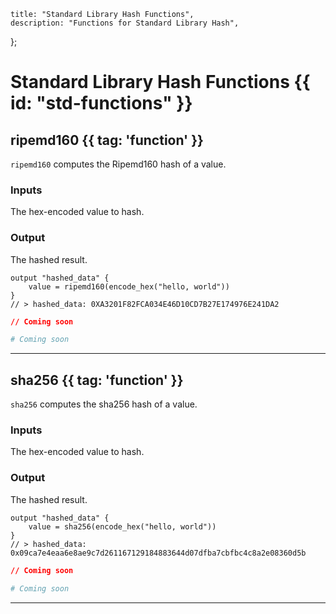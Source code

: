     title: "Standard Library Hash Functions",
    description: "Functions for Standard Library Hash",
};

# Standard Library Hash Functions {{ id: "std-functions" }}


## ripemd160 {{ tag: 'function' }}

<Row>
  <Col>

`ripemd160` computes the Ripemd160 hash of a value.

### Inputs

<Properties>


  <Property name="value">
    The hex-encoded value to hash.
  </Property>


</Properties>

### Output

<Properties>
  <Property name="value">
    The hashed result.
  </Property>
</Properties>


<CodeGroup title="Example using ripemd160">


```hcl {{ title: 'main.tx' }}
output "hashed_data" {
    value = ripemd160(encode_hex("hello, world"))
}
// > hashed_data: 0XA3201F82FCA034E46D10CD7B27E174976E241DA2

```


```json {{ title: 'main.json' }}
// Coming soon
```

```yaml {{ title: 'main.yaml' }}
# Coming soon
```

</CodeGroup>
</Col>
</Row>

---


## sha256 {{ tag: 'function' }}

<Row>
  <Col>

`sha256` computes the sha256 hash of a value.

### Inputs

<Properties>


  <Property name="value">
    The hex-encoded value to hash.
  </Property>


</Properties>

### Output

<Properties>
  <Property name="value">
    The hashed result.
  </Property>
</Properties>


<CodeGroup title="Example using sha256">


```hcl {{ title: 'main.tx' }}
output "hashed_data" {
    value = sha256(encode_hex("hello, world"))
}
// > hashed_data: 0x09ca7e4eaa6e8ae9c7d261167129184883644d07dfba7cbfbc4c8a2e08360d5b

```


```json {{ title: 'main.json' }}
// Coming soon
```

```yaml {{ title: 'main.yaml' }}
# Coming soon
```

</CodeGroup>
</Col>
</Row>

---

